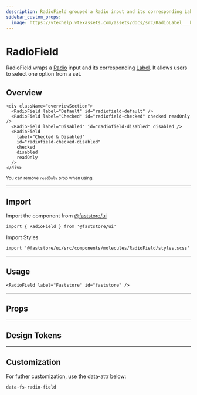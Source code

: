 ```yaml
---
description: RadioField grouped a Radio input and its corresponding Label.
sidebar_custom_props:
  image: https://vtexhelp.vtexassets.com/assets/docs/src/RadioLabel___b3fc3b7a139796e4921349df5aaa270c.png
---
```



# RadioField

RadioField wraps a [Radio](/reference/ui/atoms/Radio) input and its corresponding [Label](/reference/ui/atoms/Label). It allows users to select one option from a set.

## Overview

```tsx live
<div className="overviewSection">
  <RadioField label="Default" id="radiofield-default" />
  <RadioField label="Checked" id="radiofield-checked" checked readOnly />
  <RadioField label="Disabled" id="radiofield-disabled" disabled />
  <RadioField
    label="Checked & Disabled"
    id="radiofield-checked-disabled"
    checked
    disabled
    readOnly
  />
</div>
```

<small>
  You can remove <code>readOnly</code> prop when using.
</small>

---

## Import

Import the component from <a href="https://www.faststore.dev/reference/ui/get-started-faststore-ui">@faststore/ui</a>

```tsx
import { RadioField } from '@faststore/ui'
```

Import Styles

```tsx
import '@faststore/ui/src/components/molecules/RadioField/styles.scss'
```

---

## Usage

```tsx live
<RadioField label="Faststore" id="faststore" />
```

---

## Props

<PropsSection name="RadioField" />

---

## Design Tokens

<TokenTable>
  <TokenRow token="--fs-radio-field-gap" value="var(--fs-radio-field-gap)" />
</TokenTable>

---

## Customization

For futher customization, use the data-attr below:

`data-fs-radio-field`
